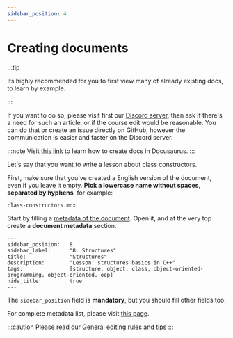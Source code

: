 ```yaml
---
sidebar_position: 4
---
```


# Creating documents


:::tip

Its highly recommended for you to first view many of already existing docs, to
learn by example.

:::

If you want to do so, please visit first our [Discord server](https://discord.gg/3MeXQ8TvBw),
then ask if there's a need for such an article, or if the course edit would be reasonable.
You can do that or create an issue directly on GitHub, however the communication is
easier and faster on the Discord server.

:::note
Visit [this link](https://docusaurus.io/docs/create-doc) to learn how to create docs in Docusaurus.
:::

Let's say that you want to write a lesson about class constructors.

First, make sure that you've created a English version of the document, even if you leave
it empty. **Pick a lowercase name without spaces, separated by hyphens**, for example:

```
class-constructors.mdx
```

Start by filling a [metadata of the document](https://docusaurus.io/docs/next/api/plugins/@docusaurus/plugin-content-docs#markdown-frontmatter).
Open it, and at the very top create a **document metadata** section.

```mdx
---
sidebar_position:	8
sidebar_label:		"8. Structures"
title:				"Structures"
description:		"Lesson: structures basics in C++"
tags:				[structure, object, class, object-oriented-programming, object-oriented, oop]
hide_title:			true
---
```

The `sidebar_position` field is **mandatory**, but you should fill other fields too.

For complete metadata list, please visit [this page](https://docusaurus.io/docs/next/api/plugins/@docusaurus/plugin-content-docs#markdown-frontmatter).

:::caution
Please read our [General editing rules and tips](../general-rules)
:::